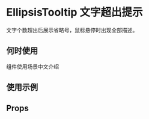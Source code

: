 # EllipsisTooltip 文字超出提示

文字个数超出后展示省略号，鼠标悬停时出现全部描述。

## 何时使用

组件使用场景中文介绍

## 使用示例

<!-- Inject Stories -->

## Props

<!-- Inject Props -->
